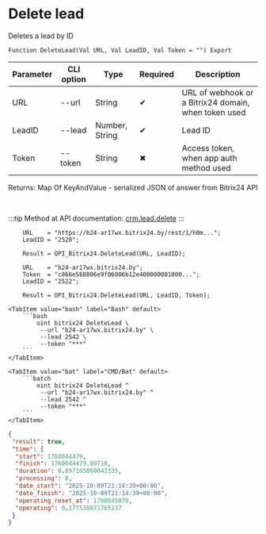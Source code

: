 ﻿---
sidebar_position: 2
description: Delete lead and other functions to work with Bitrix24 in the Open Integration Package, a free open-source integration library for 1C:Enterprise 8, OneScript and CLI
keywords: [1C, 1С, 1С:Enterprise, 1С:Enterprise 8.3, API, Integration, Services, Exchange, OneScript, CLI, Bitrix24]
---


# Delete lead
 Deletes a lead by ID



`Function DeleteLead(Val URL, Val LeadID, Val Token = "") Export`

  | Parameter | CLI option | Type | Required | Description |
  |-|-|-|-|-|
  | URL | --url | String | &#x2714; | URL of webhook or a Bitrix24 domain, when token used |
  | LeadID | --lead | Number, String | &#x2714; | Lead ID |
  | Token | --token | String | &#x2716; | Access token, when app auth method used |

  
  Returns:  Map Of KeyAndValue - serialized JSON of answer from Bitrix24 API

<br/>

:::tip
Method at API documentation: [crm.lead.delete](https://dev.1c-bitrix.ru/rest_help/crm/leads/crm_lead_delete.php)
:::
<br/>


```bsl title="1C:Enterprise/OneScript code example"
    URL    = "https://b24-ar17wx.bitrix24.by/rest/1/h0m...";
    LeadID = "2520";

    Result = OPI_Bitrix24.DeleteLead(URL, LeadID);

    URL    = "b24-ar17wx.bitrix24.by";
    Token  = "c866e568006e9f06006b12e400000001000...";
    LeadID = "2522";

    Result = OPI_Bitrix24.DeleteLead(URL, LeadID, Token);
```
 

 <Tabs>
  
    <TabItem value="bash" label="Bash" default>
        ```bash
            oint bitrix24 DeleteLead \
             --url "b24-ar17wx.bitrix24.by" \
             --lead 2542 \
             --token "***"
        ```
    </TabItem>
  
    <TabItem value="bat" label="CMD/Bat" default>
        ```batch
            oint bitrix24 DeleteLead ^
             --url "b24-ar17wx.bitrix24.by" ^
             --lead 2542 ^
             --token "***"
        ```
    </TabItem>
</Tabs>


```json title="Result"
{
 "result": true,
 "time": {
  "start": 1760044479,
  "finish": 1760044479.89716,
  "duration": 0.897165060043335,
  "processing": 0,
  "date_start": "2025-10-09T21:14:39+00:00",
  "date_finish": "2025-10-09T21:14:39+00:00",
  "operating_reset_at": 1760045079,
  "operating": 0.177538871765137
 }
}
```
